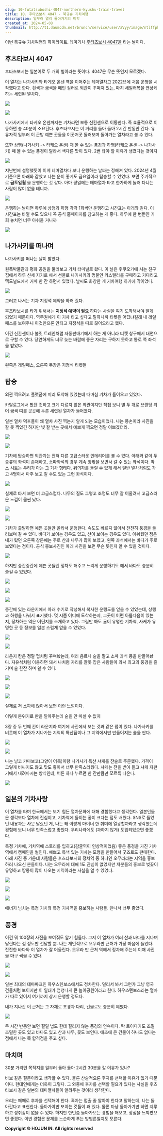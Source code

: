 ```yaml
---
slug: 10-futatsuboshi-4047-northern-kyushu-train-travel
title: 10. 후타츠보시 4047 - 북규슈 기차여행
description: 일부러 멀리 돌아가기의 미학
created_at: 2024-05-08
thumbnail: http://t1.daumcdn.net/brunch/service/user/aVyy/image/ntlffpk1qiDv3aNACpioG4piORw.HEIC
---
```


이번 북규슈 기차여행의 하이라이트. 테마기차 [후타츠보시 4047을](https://www.jrkyushu.co.jp/korean/train/two_stars4047.html) 타는 날이다.

## **후츠타보시 4047**

후타츠보시는 일본어로 두 개의 별이라는 뜻이다. 4047은 무슨 뜻인지 모르겠다.

이 열차는 나가사키와 타게오 온센 역을 이어주는 테마열차고 2022년에 처음 운행을 시작했다고 한다. 흰색과 금색을 메인 컬러로 외관이
꾸며져 있는, 마치 세일러복을 연상케 하는 세련된 열차다.

![](http://t1.daumcdn.net/brunch/service/user/aVyy/image/6jjj3axVXRWUIU8BIN9fH3-L4mc.PNG)

![](http://t1.daumcdn.net/brunch/service/user/aVyy/image/MM_Ppk4ebgpmMOL2PBow12209o4.heic)

나가사키에서 타케오 온센까지는 기차라면 보통 신칸센으로 이동한다. 즉 효율적으로 이동하면 총 40분이 소요된다. 후츠타보시는 이 거리를 돌아
돌아 2시간 반동안 간다. 유유자적 일부러 이 근방 예쁜 곳들을 이곳저곳 둘러보며 돌아가는 열차라고 볼 수 있다.

또한 상행(나가사키 -> 타케오 온센) 때 볼 수 있는 풍경과 하행(타케오 온센 -> 나가사키) 때 볼 수 있는 풍경이 달라서 색다른 맛이
있다. 2번 타야 할 이유가 생겼다는 것이지

![](http://t1.daumcdn.net/brunch/service/user/aVyy/image/X-5LPNzwiJfOAuUXcsKiSN00vGM.png)

지난번에 설명했듯이 이게 테마열차다 보니 운행하는 날짜는 정해져 있다. 2024년 4월 기준으론 아래와 같았고 나는 운이 좋게도 금요일이라
탑승할 수 있었다. 보면 주기적으로 **금토일월** 을 운행하는 것 같다. 아마 평일에는 테마열차 타고 한가하게 놀러 다니는 사람이 많이
없을 테니까.

![](http://t1.daumcdn.net/brunch/service/user/aVyy/image/unPOUXrcUG2uufAXNGdjmxH8WDY.png)

운행하는 날이면 하루에 상행과 하행 각각 1회씩만 운행하고 시간표는 아래와 같다. 이 시간표는 바뀔 수도 있으니 꼭 공식 홈페이지를 참고하는
게 좋다. 하루에 한 번뿐인 기회 놓치면 너무 아쉬울 거니까

![](http://t1.daumcdn.net/brunch/service/user/aVyy/image/N2d4A2UcRZNF_1E576xMHqiI2YM.png)

## **나가사키를 떠나며**

나가사키를 떠나는 날이 밝았다.

원폭박물관과 평화 공원을 둘러보고 기차 터미널로 왔다. 이 날은 후쿠오카에 사는 친구집에서 하루 신세 지기로 해서 선물로 나가사키의 명물인
카스텔라를 구매하고 기다리고 맥도널드에서 커피 한 잔 하면서 있었다. 날씨도 화창한 게 기차여행 하기에 딱이었다.

![](http://t1.daumcdn.net/brunch/service/user/aVyy/image/8ItrELn9vE1XKUI9FfxFzqmqPGA.HEIC)

그러고 나서는 기차 지정석 예약을 하러 갔다.

후츠타보시를 타기 위해서는 **지정석 예약이 필요** 하다는 사실을 여기 도착해서야 알게 되었기 때문이다. 역무원에게 이 기차 타고 싶다고
말하니까 티켓은 어딨냐길래 내 레일패스를 보여주니 이것만으론 안되고 지정석을 따로 끊어오라고 했다.

이건 신칸센이나 불릿 트레인처럼 자동판매기에서 하는 게 아니라 티켓 창구에서 대면으로 구할 수 있다. 당연하게도 너무 늦는 바람에 좋은
자리는 구하지 못하고 통로 쪽 좌석을 받았다.

![](http://t1.daumcdn.net/brunch/service/user/aVyy/image/6BhhA86uzpBdDowKP7Y3kTNk05A.HEIC)

왼쪽은 레일패스, 오른쪽 두장은 지정석 티켓들

## **탑승**

외관 찍으려고 플랫폼에 미리 도착해 있었는데 때마침 기차가 들어오고 있었다.

카탈로그에서 봤던 것하고 크게 다르지 않은 외관이지만 직접 보니 별 두 개로 브랜딩 되어 금색 띠를 곳곳에 두른 세련된 열차가 들어왔다.

일본 열차 덕후들이 왜 열차 사진 찍는지 알게 되는 모습이었다. 나는 똥손이라 사진을 잘 못 찍었긴 하지만 빛 잘 받는 곳에서 예쁘게 찍으면
정말 이쁘겠더라.

![](http://t1.daumcdn.net/brunch/service/user/aVyy/image/aVO32Fxhu0-c3g65bP7zhLoiWMU.HEIC)

![](http://t1.daumcdn.net/brunch/service/user/aVyy/image/b2UMHwDvPW6z_d0Jtblrx4fNoAY.heic)

기차에 탑승하면 외관과는 전혀 다른 고급스러운 인테리어를 볼 수 있다. 아래와 같이 두 종류의 좌석이 존재하고, 소파좌석의 경우 계속 창밖을
보면서 갈 수 있는 좌석이다. 박스 시트는 우리가 아는 그 기차 형태다. 뒤의자를 돌릴 수 있게 해서 일반 열차처럼도 가고 4명이서 마주
보고 갈 수도 있는 그런 좌석이다.

![](http://t1.daumcdn.net/brunch/service/user/aVyy/image/6qb_QtYY44dHpUKkLiEg9Z_8X8Q.png)

실제로 타서 보면 더 고급스럽다. 나무의 질도 그렇고 조명도 너무 잘 어울려서 고급스러운 느낌이 물씬 났다.

![](http://t1.daumcdn.net/brunch/service/user/aVyy/image/zOxg4TLVJzkCpcJc_wRWYrwr-t4.HEIC)

![](http://t1.daumcdn.net/brunch/service/user/aVyy/image/iQhns9f2HQylrMRhlnRCt3ZKXp0.HEIC)

기차가 출발하면 예쁜 곳들만 골라서 운행한다. 속도도 빠르지 않아서 천천히 풍경을 둘러보며 갈 수 있다. 바다가 보이는 경우도 있고, 산이
보이는 경우도 있다. 아쉬웠던 점은 내가 탔던 오른쪽 창문에는 주로 산과 나무가 많이 보였고, 왼쪽 좌석에서는 바다가 주로 보였다는 점이다.
공식 홍보사진인 아래 사진을 보면 무슨 뜻인지 알 수 있을 것이다.

![](http://t1.daumcdn.net/brunch/service/user/aVyy/image/R_Hy0bfmhR6uRju3bZir8xMjheo.png)

하지만 중간중간에 예쁜 곳들엔 정차도 해주고 느리게 운행하기도 해서 바다도 충분히 즐길 수 있었다.

![](http://t1.daumcdn.net/brunch/service/user/aVyy/image/F_i4PiyWWNX6f_vDWonL5MbDkKE.heic)

![](http://t1.daumcdn.net/brunch/service/user/aVyy/image/E3_u3VXqjsdPavR2KJe9OVUETss.HEIC)

![](http://t1.daumcdn.net/brunch/service/user/aVyy/image/Dt6jfI6DKM45VULaePKRuxaAQik.HEIC)

중간에 있는 라운지에서 아래 수기로 작성해서 복사한 운행도를 얻을 수 있었는데, 상행과 하행을 나눠서 표기했다. 몇 시쯤 어디에 도착하는지,
그곳이 어떤 아름다움이 있는지, 정차하는 역은 어딘지를 소개하고 있다. 그림만 봐도 귤이 유명한 기차역, 사케가 유명한 곳 등 정보를 일본
스럽게 얻을 수 있었다.

![](http://t1.daumcdn.net/brunch/service/user/aVyy/image/FhH3KzPHmr4Z6kQx2n-I5Rym6y8.heic)

![](http://t1.daumcdn.net/brunch/service/user/aVyy/image/6HTaLds4xUwD7mjERLZzTrKa2Pw.heic)

라운지 칸은 정말 펍처럼 꾸며놨는데, 여러 음료나 술을 팔고 소파 좌석 등을 만들어놨다. 자유석처럼 이용하면 돼서 나처럼 자리를 잘못 잡은
사람들이 와서 최고의 풍경을 즐기며 술 한잔 하며 쉴 수 있다.

![](http://t1.daumcdn.net/brunch/service/user/aVyy/image/YH0RnjtiYNYOGA8htWgm82jjxhM.HEIC)

![](http://t1.daumcdn.net/brunch/service/user/aVyy/image/UYaCF3W3k9pfj9nueiVXaiGHTPU.HEIC)

![](http://t1.daumcdn.net/brunch/service/user/aVyy/image/a2THDbowgafuN8XdSNs1AssPoME.HEIC)

실제로 저 소파에 앉아서 보면 이런 느낌이다.

이렇게 분위기로 판을 깔아주는데 술을 안 마실 수 없지

3량 중 두 번째 칸이 라운지라 여기에 사진에서 보는 것과 같은 펍이 있다. 나가사키를 비롯해 이 열차가 지나가는 지역의 특산품이나 그
지역에서만 만들어지는 술을 판다.

![](http://t1.daumcdn.net/brunch/service/user/aVyy/image/GT2wE-9uJlPdp8riytX0dEs3d1c.HEIC)

![](http://t1.daumcdn.net/brunch/service/user/aVyy/image/e9mlwqgTE4eoWdR_d4e6w-tBTGQ.HEIC)

나는 냥코 캬마보코(고양이 어묵)이랑 나가사키 특산 샤케를 잔술로 주문했다. 가격이 그렇게 비싸지도 않고 맛도 좋아서 너무 만족스러웠다.
샤케는 잔을 받아 들고 샤케 자판기에서 내려마시는 방식인데, 버튼 하나 누르면 한 잔만큼만 쪼르륵 나온다.

![](http://t1.daumcdn.net/brunch/service/user/aVyy/image/uj8eskmy9A4FIdBcLHvBGEsx_o8.HEIC)

## **일본의 기차사랑**

이 열차를 타며 한국에서는 보기 힘든 열차문화에 대해 경험했다고 생각한다. 일본인들은 생각보다 열차에 진심이고, 기차역에 들이는 공이 크다는
점도 배웠다. SNS로 들었던 내용과는 사뭇 달랐던 게, 나는 왜 이렇게 마이너 한 취미에 열광할까라고 생각했는데 경험해 보니 너무
만족스럽고 좋았다. 우리나라에도 (과하지 않게) 도입되었으면 좋겠다.

특정 기차에, 기차역에 스토리를 입히고(감귤역이 인상적이었음) 좋은 풍경을 가진 기차역에서 캠페인을 벌인다. 예쁘고 특색 있는 기차는 모형을
만들어서 굿즈로도 판매한다. 아래 사진 중 가운데 사람들은 후츠타보시의 정차역 중 하나인 오무라라는 지역을 홍보하러 나오신 분들이다. 나는
오무라에 대해 1도 관심이 없었지만 저분들의 홍보로 벚꽃이 유명하고 땅콩이 많이 나오는 지역이라는 사실을 알 수 있었다.

![](http://t1.daumcdn.net/brunch/service/user/aVyy/image/1yWyaBXBusS7g_3LE2JZ-cZOduY.HEIC)

![](http://t1.daumcdn.net/brunch/service/user/aVyy/image/E2wQfwmyzM2QwLN_c8S4zyO0p44.HEIC)

![](http://t1.daumcdn.net/brunch/service/user/aVyy/image/SV-539zKrvTX56V8veDgx84Uqno.HEIC)

에너지 넘치는 특정 기차와 특정 기차역을 홍보하는 사람들. 만나서 너무 좋았다.

## **풍경**

이건 뭐 100장의 사진을 보여줘도 알기 힘들다. 그저 이 열차가 여러 산과 바다를 지나며 달린다는 점 정도만 전달할 뿐. 나는 개인적으로
오무라만 근처가 가장 마음에 들었다. 잔잔한 바다와 이 열차가 잘 어울린다. 오무라 만 근처 역에서 정차해 주는데 이때 사진을 마구 찍을 수
있다.

![](http://t1.daumcdn.net/brunch/service/user/aVyy/image/ihV8jkYLt7v1auxyPKdAkGE_v4c.HEIC)

![](http://t1.daumcdn.net/brunch/service/user/aVyy/image/9l9_pRRGXVjteSp0BS9zeMIu6Po.HEIC)

일본 최대의 테마파크인 하우스텐보스에서도 정차한다. 멀리서 봐서 그런가 그냥 영국 건물처럼 보이지만 이 일대가 엄청나게 큰 놀이공원이라고
한다. 하우스텐보스라는 열차가 따로 있어서 여기까지 상시 운행할 정도다.

내가 지나간 이 근처는 그 자체로 조경과 다리, 건물로도 충분히 예뻤다.

![](http://t1.daumcdn.net/brunch/service/user/aVyy/image/2gqvVqLq1BQxreBz1RB5uCjYeLg.HEIC)

두 시간 반동안 보면 질릴 법도 한데 질리지 않는 풍경의 연속이다. 탁 트이다가도 조밀조밀한 곳도 있고 바다도 있고 산과 나무, 꽃도
보인다. 애초에 큰 건물이 하나도 없다는 점에서 나는 쭉 합격점을 주고 싶다.

## **마치며**

30분 거리인 목적지를 일부러 돌아 돌아 2시간 30분을 갈 이유가 있나?

바보 같은 질문이라고 생각할 수 있다. 물론 산술적으론 후자를 선택할 이유가 없기 때문이다. 현대인에게는 더욱이 그렇다. 그 와중에 후자를
선택할 필요가 있다는 사실을 후츠타보시 같은 일본의 테마열차들이 알려주는 것이라 생각한다.

우리는 때때로 후자를 선택해야 한다. 혹자는 멈출 줄 알아야 한다고 말하는데, 나는 돌아간다고 표현한다. 돌아가야만 보이는 것들이 꽤 있다.
물론 마냥 돌아가기만 하면 지루하고 성취감이 없을 수 있다. 하지만 한번쯤 돌아가보는 경험을 해보고, 장점을 느껴봤으면 좋겠다. 이번 경험은
문제를 느슨하게 푸는 방법론일지도 모른다.

**Copyright © HOJUN IN. All rights reserved**
